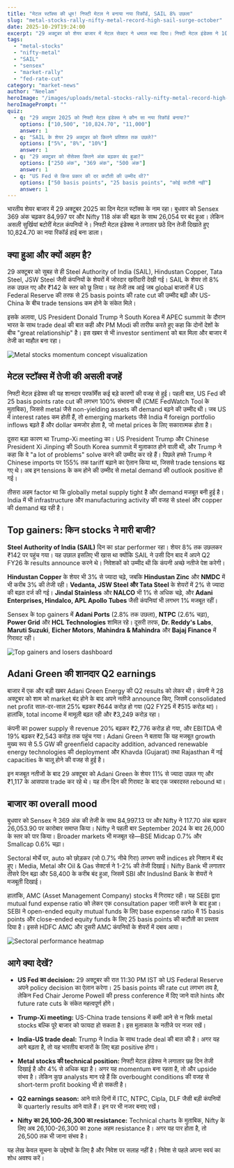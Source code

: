 ```yaml
---
title: "मेटल स्टॉक्स की धूम! निफ्टी मेटल ने बनाया नया रिकॉर्ड, SAIL 8% उछला"
slug: "metal-stocks-rally-nifty-metal-record-high-sail-surge-october"
date: 2025-10-29T19:24:00
excerpt: "29 अक्टूबर को शेयर बाजार में मेटल सेक्टर ने धमाल मचा दिया। निफ्टी मेटल इंडेक्स ने 10,824 का नया रिकॉर्ड बनाया, जबकि SAIL के शेयर 8% तक उछले। जानिए इस तेजी के पीछे की असली वजहें।"
tags:
  - "metal-stocks"
  - "nifty-metal"
  - "SAIL"
  - "sensex"
  - "market-rally"
  - "fed-rate-cut"
category: "market-news"
author: "Neelam"
heroImage: "/images/uploads/metal-stocks-rally-nifty-metal-record-high-sail-surge-october-2025/hero-image.jpg"
heroImagePrompt: ""
quiz:
  - q: "29 अक्टूबर 2025 को निफ्टी मेटल इंडेक्स ने कौन सा नया रिकॉर्ड बनाया?"
    options: ["10,500", "10,824.70", "11,000"]
    answer: 1
  - q: "SAIL के शेयर 29 अक्टूबर को कितने प्रतिशत तक उछले?"
    options: ["5%", "8%", "10%"]
    answer: 1
  - q: "29 अक्टूबर को सेंसेक्स कितने अंक बढ़कर बंद हुआ?"
    options: ["250 अंक", "369 अंक", "500 अंक"]
    answer: 1
  - q: "US Fed से किस प्रकार की दर कटौती की उम्मीद थी?"
    options: ["50 basis points", "25 basis points", "कोई कटौती नहीं"]
    answer: 1
---
```


भारतीय शेयर बाजार में 29 अक्टूबर 2025 का दिन मेटल स्टॉक्स के नाम रहा। बुधवार को Sensex 369 अंक चढ़कर 84,997 पर और Nifty 118 अंक की बढ़त के साथ 26,054 पर बंद हुआ। लेकिन असली सुर्खियां बटोरीं मेटल कंपनियों ने। निफ्टी मेटल इंडेक्स ने लगातार छठे दिन तेजी दिखाते हुए 10,824.70 का नया रिकॉर्ड हाई बना डाला।

## क्या हुआ और क्यों अहम है?

29 अक्टूबर को सुबह से ही Steel Authority of India (SAIL), Hindustan Copper, Tata Steel, JSW Steel जैसी कंपनियों के शेयरों में जोरदार खरीदारी देखी गई। SAIL के शेयर तो 8% तक उछल गए और ₹142 के स्तर को छू लिया। यह तेजी तब आई जब global बाजारों में US Federal Reserve की तरफ से 25 basis points की rate cut की उम्मीद बढ़ी और US-China के बीच trade tensions कम होने के संकेत मिले।

इसके अलावा, US President Donald Trump ने South Korea में APEC summit के दौरान भारत के साथ trade deal की बात कही और PM Modi की तारीफ करते हुए कहा कि दोनों देशों के बीच "great relationship" है। इस खबर से भी investor sentiment को बल मिला और बाजार में तेजी का माहौल बना रहा।

![Metal stocks momentum concept visualization](/images/uploads/metal-stocks-rally-nifty-metal-record-high-sail-surge-october-2025/metal-stocks-surge-visualization.png)

## मेटल स्टॉक्स में तेजी की असली वजहें

निफ्टी मेटल इंडेक्स की यह शानदार परफॉर्मेंस कई बड़े कारणों की वजह से हुई। पहली बात, US Fed की 25 basis points rate cut की लगभग 100% संभावना थी (CME FedWatch Tool के मुताबिक), जिससे metal जैसे non-yielding assets की demand बढ़ने की उम्मीद थी। जब US में interest rates कम होती हैं, तो emerging markets जैसे India में foreign portfolio inflows बढ़ते हैं और dollar कमजोर होता है, जो metal prices के लिए सकारात्मक होता है।

दूसरा बड़ा कारण था Trump-Xi meeting का। US President Trump और Chinese President Xi Jinping की South Korea summit में मुलाकात होने वाली थी, और Trump ने कहा कि वे "a lot of problems" solve करने की उम्मीद कर रहे हैं। पिछले हफ्ते Trump ने Chinese imports पर 155% तक tariff बढ़ाने का ऐलान किया था, जिससे trade tensions बढ़ गए थे। अब इन tensions के कम होने की उम्मीद से metal demand की outlook positive हो गई।

तीसरा अहम factor था कि globally metal supply tight है और demand मजबूत बनी हुई है। India में भी infrastructure और manufacturing activity की वजह से steel और copper की demand बढ़ रही है।

## Top gainers: किन stocks ने मारी बाजी?

**Steel Authority of India (SAIL)** दिन का star performer रहा। शेयर 8% तक उछलकर ₹142 पर पहुंच गया। यह उछाल इसलिए भी खास था क्योंकि SAIL ने उसी दिन बाद में अपने Q2 FY26 के results announce करने थे। निवेशकों को उम्मीद थी कि कंपनी अच्छे नतीजे पेश करेगी।

**Hindustan Copper** के शेयर भी 3% से ज्यादा चढ़े, जबकि **Hindustan Zinc** और **NMDC** में भी करीब 3% की तेजी रही। **Vedanta, JSW Steel और Tata Steel** के शेयरों में 2% से ज्यादा की बढ़त दर्ज की गई। **Jindal Stainless** और **NALCO** भी 1% से अधिक चढ़े, और **Adani Enterprises, Hindalco, APL Apollo Tubes** जैसी कंपनियां भी लगभग 1% मजबूत रहीं।

Sensex के top gainers में **Adani Ports** (2.8% तक उछला), **NTPC** (2.6% चढ़ा), **Power Grid** और **HCL Technologies** शामिल रहे। दूसरी तरफ, **Dr. Reddy's Labs**, **Maruti Suzuki**, **Eicher Motors**, **Mahindra & Mahindra** और **Bajaj Finance** में गिरावट रही।

![Top gainers and losers dashboard](/images/uploads/metal-stocks-rally-nifty-metal-record-high-sail-surge-october-2025/market-movers-dashboard.png)

## Adani Green की शानदार Q2 earnings

बाजार में एक और बड़ी खबर Adani Green Energy की Q2 results को लेकर थी। कंपनी ने 28 अक्टूबर को शाम को market बंद होने के बाद अपने नतीजे announce किए, जिसमें consolidated net profit साल-दर-साल 25% बढ़कर ₹644 करोड़ हो गया (Q2 FY25 में ₹515 करोड़ था)। हालांकि, total income में मामूली बढ़त रही और ₹3,249 करोड़ रहा।

कंपनी का power supply से revenue 20% बढ़कर ₹2,776 करोड़ हो गया, और EBITDA भी 19% बढ़कर ₹2,543 करोड़ तक पहुंच गया। Adani Green ने बताया कि यह मजबूत growth मुख्य रूप से 5.5 GW की greenfield capacity addition, advanced renewable energy technologies की deployment और Khavda (Gujarat) तथा Rajasthan में नई capacities के चालू होने की वजह से हुई है।

इन मजबूत नतीजों के बाद 29 अक्टूबर को Adani Green के शेयर 11% से ज्यादा उछल गए और ₹1,117 के आसपास trade कर रहे थे। यह तीन दिन की गिरावट के बाद एक जबरदस्त rebound था।

## बाजार का overall mood

बुधवार को Sensex ने 369 अंक की तेजी के साथ 84,997.13 पर और Nifty ने 117.70 अंक बढ़कर 26,053.90 पर कारोबार समाप्त किया। Nifty ने पहली बार September 2024 के बाद 26,000 के स्तर को पार किया। Broader markets भी मजबूत रहे—BSE Midcap 0.7% और Smallcap 0.6% चढ़ा।

Sectoral मोर्चे पर, auto को छोड़कर (जो 0.7% नीचे गिरा) लगभग सभी indices हरे निशान में बंद हुए। Media, Metal और Oil & Gas सेक्टर्स ने 1-2% की तेजी दिखाई। Nifty Bank भी लगातार तीसरे दिन बढ़ा और 58,400 के करीब बंद हुआ, जिसमें SBI और IndusInd Bank के शेयरों ने मजबूती दिखाई।

हालांकि, AMC (Asset Management Company) stocks में गिरावट रही। यह SEBI द्वारा mutual fund expense ratio को लेकर एक consultation paper जारी करने के बाद हुआ। SEBI ने open-ended equity mutual funds के लिए base expense ratio में 15 basis points और close-ended equity funds के लिए 25 basis points की कटौती का प्रस्ताव दिया है। इससे HDFC AMC और दूसरी AMC कंपनियों के शेयरों में दबाव आया।

![Sectoral performance heatmap](/images/uploads/metal-stocks-rally-nifty-metal-record-high-sail-surge-october-2025/sectoral-heatmap.png)

## आगे क्या देखें?

- **US Fed का decision:** 29 अक्टूबर की रात 11:30 PM IST को US Federal Reserve अपने policy decision का ऐलान करेगा। 25 basis points की rate cut लगभग तय है, लेकिन Fed Chair Jerome Powell की press conference में दिए जाने वाले hints और future rate cuts के संकेत महत्वपूर्ण होंगे।

- **Trump-Xi meeting:** US-China trade tensions में कमी आने से न सिर्फ metal stocks बल्कि पूरे बाजार को फायदा हो सकता है। इस मुलाकात के नतीजे पर नजर रखें।

- **India-US trade deal:** Trump ने India के साथ trade deal की बात की है। अगर यह आगे बढ़ता है, तो यह भारतीय बाजारों के लिए बड़ा positive होगा।

- **Metal stocks की technical position:** निफ्टी मेटल इंडेक्स ने लगातार छह दिन तेजी दिखाई है और 4% से अधिक बढ़ा है। अगर यह momentum बना रहता है, तो और upside संभव है। लेकिन कुछ analysts मान रहे हैं कि overbought conditions की वजह से short-term profit booking भी हो सकती है।

- **Q2 earnings season:** आने वाले दिनों में ITC, NTPC, Cipla, DLF जैसी बड़ी कंपनियों के quarterly results आने वाले हैं। इन पर भी नजर बनाए रखें।

- **Nifty का 26,100-26,300 का resistance:** Technical charts के मुताबिक, Nifty के लिए अब 26,100-26,300 का zone अहम resistance है। अगर यह पार होता है, तो 26,500 तक भी जाना संभव है।

यह लेख केवल सूचना के उद्देश्यों के लिए है और निवेश पर सलाह नहीं है। निवेश से पहले अपना स्वयं का शोध अवश्य करें।
